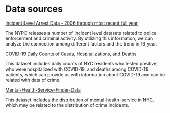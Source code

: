 # Data sources

[Incident Level Arrest Data - 2006 through most recent full year](https://data.cityofnewyork.us/Public-Safety/NYPD-Arrests-Data-Historic-/8h9b-rp9u)

The NYPD releases a number of incident level datasets related to police enforcement
and criminal activity. By utilizing this information, we can analyze the connection among
different factors and the trend in 16 year.

[COVID-19 Daily Counts of Cases, Hospitalizations, and Deaths](https://data.cityofnewyork.us/Health/COVID-19-Daily-Counts-of-Cases-Hospitalizations-an/rc75-m7u3)

This dataset includes daily counts of NYC residents who tested positive, who were
hospitalized with COVID-19, and deaths among COVID-19 patients, which can provide
us with information about COVID-19 and can be related with data of crime.

[Mental-Health-Service-Finder-Data](https://data.cityofnewyork.us/Health/Mental-Health-Service-Finder-Data/8nqg-ia7v)

This dataset includes the distribution of mental-health-service in NYC, which may be
related to the distribution of crime incidents.